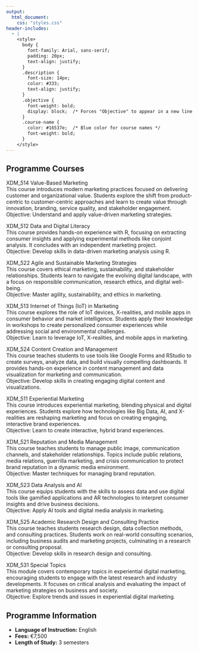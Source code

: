 ```yaml
---
output: 
  html_document:
    css: "styles.css"
header-includes:
  - |
    <style>
      body { 
        font-family: Arial, sans-serif; 
        padding: 20px; 
        text-align: justify; 
      }
      .description { 
        font-size: 14px; 
        color: #333; 
        text-align: justify; 
      }
      .objective {
        font-weight: bold;
        display: block;  /* Forces "Objective" to appear in a new line */
      }
      .course-name {
        color: #16537e;  /* Blue color for course names */
        font-weight: bold;
      }
    </style>
---
```


## Programme Courses

<span class="course-name">XDM_514 Value-Based Marketing</span>  
This course introduces modern marketing practices focused on delivering customer and organizational value. Students explore the shift from product-centric to customer-centric approaches and learn to create value through innovation, branding, service quality, and stakeholder engagement.  
<span class="objective">Objective:</span> Understand and apply value-driven marketing strategies.

<span class="course-name">XDM_512 Data and Digital Literacy</span>  
This course provides hands-on experience with R, focusing on extracting consumer insights and applying experimental methods like conjoint analysis. It concludes with an independent marketing project.  
<span class="objective">Objective:</span> Develop skills in data-driven marketing analysis using R.

<span class="course-name">XDM_522 Agile and Sustainable Marketing Strategies</span>  
This course covers ethical marketing, sustainability, and stakeholder relationships. Students learn to navigate the evolving digital landscape, with a focus on responsible communication, research ethics, and digital well-being.  
<span class="objective">Objective:</span> Master agility, sustainability, and ethics in marketing.

<span class="course-name">XDM_513 Internet of Things (IoT) in Marketing</span>  
This course explores the role of IoT devices, X-realities, and mobile apps in consumer behavior and market intelligence. Students apply their knowledge in workshops to create personalized consumer experiences while addressing social and environmental challenges.  
<span class="objective">Objective:</span> Learn to leverage IoT, X-realities, and mobile apps in marketing.

<span class="course-name">XDM_524 Content Creation and Management</span>  
This course teaches students to use tools like Google Forms and RStudio to create surveys, analyze data, and build visually compelling dashboards. It provides hands-on experience in content management and data visualization for marketing and communication.  
<span class="objective">Objective:</span> Develop skills in creating engaging digital content and visualizations.

<span class="course-name">XDM_511 Experiential Marketing</span>  
This course introduces experiential marketing, blending physical and digital experiences. Students explore how technologies like Big Data, AI, and X-realities are reshaping marketing and focus on creating engaging, interactive brand experiences.  
<span class="objective">Objective:</span> Learn to create interactive, hybrid brand experiences.

<span class="course-name">XDM_521 Reputation and Media Management</span>  
This course teaches students to manage public image, communication channels, and stakeholder relationships. Topics include public relations, media relations, guerrilla marketing, and crisis communication to protect brand reputation in a dynamic media environment.  
<span class="objective">Objective:</span> Master techniques for managing brand reputation.

<span class="course-name">XDM_523 Data Analysis and AI</span>  
This course equips students with the skills to assess data and use digital tools like gamified applications and AR technologies to interpret consumer insights and drive business decisions.  
<span class="objective">Objective:</span> Apply AI tools and digital media analysis in marketing.

<span class="course-name">XDM_525 Academic Research Design and Consulting Practice</span>  
This course teaches students research design, data collection methods, and consulting practices. Students work on real-world consulting scenarios, including business audits and marketing projects, culminating in a research or consulting proposal.  
<span class="objective">Objective:</span> Develop skills in research design and consulting.

<span class="course-name">XDM_531 Special Topics</span>  
This module covers contemporary topics in experiential digital marketing, encouraging students to engage with the latest research and industry developments. It focuses on critical analysis and evaluating the impact of marketing strategies on business and society.  
<span class="objective">Objective:</span> Explore trends and issues in experiential digital marketing.

## Programme Information

- **Language of Instruction:** English  
- **Fees:** €7,500  
- **Length of Study:** 3 semesters
